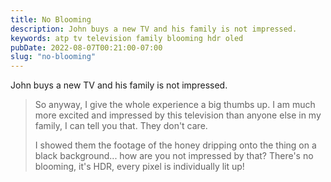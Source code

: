 ```yaml
---
title: No Blooming
description: John buys a new TV and his family is not impressed.
keywords: atp tv television family blooming hdr oled
pubDate: 2022-08-07T00:21:00-07:00
slug: "no-blooming"
---
```


John buys a new TV and his family is not impressed.

> So anyway, I give the whole experience a big thumbs up. I am much more excited and impressed by this television than anyone else in my family, I can tell you that. They don't care.
>
> I showed them the footage of the honey dripping onto the thing on a black background... how are you not impressed by that? There's no blooming, it's HDR, every pixel is individually lit up!
